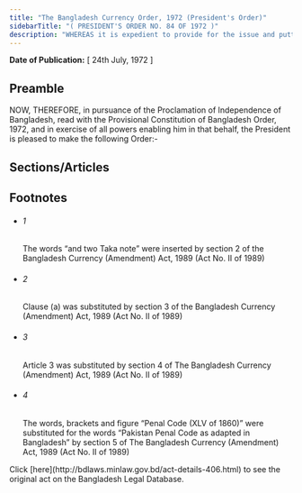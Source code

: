 ```yaml
---
title: "The Bangladesh Currency Order, 1972 (President's Order)"
sidebarTitle: "( PRESIDENT'S ORDER NO. 84 OF 1972 )"
description: "WHEREAS it is expedient to provide for the issue and putting into circulation of one Taka note 1[and two Taka note] by the Government of the People’s Republic of Bangladesh;"
---
```


**Date of Publication:** [ 24th July, 1972 ]

## Preamble

NOW, THEREFORE, in pursuance of the Proclamation of Independence of Bangladesh, read with the Provisional Constitution of Bangladesh Order, 1972, and in exercise of all powers enabling him in that behalf, the President is pleased to make the following Order:-

## Sections/Articles

## Footnotes

- ###### 1

  The words “and two Taka note” were inserted by section 2 of the Bangladesh Currency (Amendment) Act, 1989 (Act No. II of 1989)

- ###### 2

  Clause (a) was substituted by section 3 of the Bangladesh Currency (Amendment) Act, 1989 (Act No. II of 1989)

- ###### 3

  Article 3 was substituted by section 4 of The Bangladesh Currency (Amendment) Act, 1989 (Act No. II of 1989)

- ###### 4

  The words, brackets and figure “Penal Code (XLV of 1860)” were substituted for the words “Pakistan Penal Code as adapted in Bangladesh” by section 5 of The Bangladesh Currency (Amendment) Act, 1989 (Act No. II of 1989)

<Note>
  Click [here](http://bdlaws.minlaw.gov.bd/act-details-406.html) to see the original act on the Bangladesh Legal Database.
</Note>
